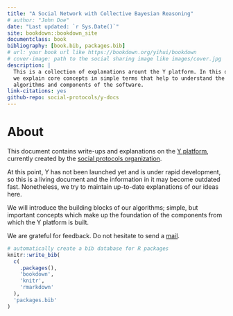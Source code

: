 ```yaml
--- 
title: "A Social Network with Collective Bayesian Reasoning"
# author: "John Doe"
date: "Last updated: `r Sys.Date()`"
site: bookdown::bookdown_site
documentclass: book
bibliography: [book.bib, packages.bib]
# url: your book url like https://bookdown.org/yihui/bookdown
# cover-image: path to the social sharing image like images/cover.jpg
description: |
  This is a collection of explanations arount the Y platform. In this document,
  we explain core concepts in simple terms that help to understand the
  algorithms and components of the software.
link-citations: yes
github-repo: social-protocols/y-docs
---
```


# About

This document contains write-ups and explanations on the
[Y platform](https://github.com/social-protocols/Y), currently created by the
[social protocols organization](https://www.social-protocols.org).

At this point, Y has not been launched yet and is under rapid development,
so this is a living document and the information in it may become outdated fast.
Nonetheless, we try to maintain up-to-date explanations of our ideas here.

We will introduce the building blocks of our
algorithms; simple, but important concepts which make up the foundation of the
components from which the Y platform is built.

We are grateful for feedback.
Do not hesitate to send a [mail](mailto:mail@social-protocols.org).

<!-- TODO: -->

<!-- - [ ] describe how Y works in broad terms -->

```r
# automatically create a bib database for R packages
knitr::write_bib(
  c(
    .packages(),
    'bookdown',
    'knitr',
    'rmarkdown'
  ),
  'packages.bib'
)
```
